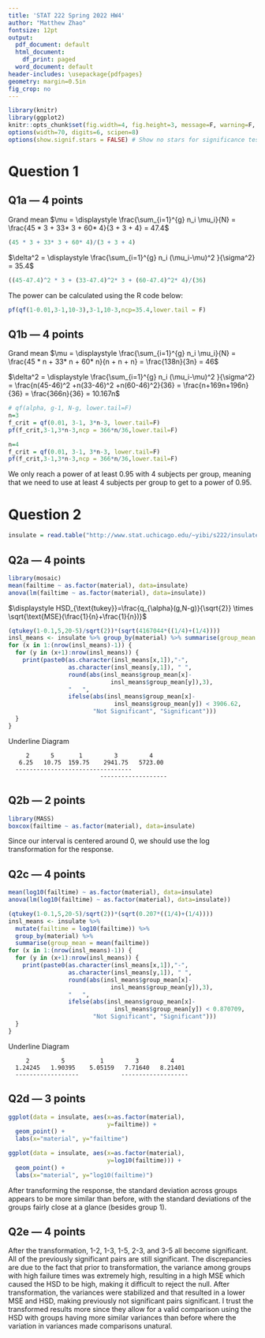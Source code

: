```yaml
---
title: 'STAT 222 Spring 2022 HW4'
author: "Matthew Zhao"
fontsize: 12pt
output:
  pdf_document: default
  html_document:
    df_print: paged
  word_document: default
header-includes: \usepackage{pdfpages}
geometry: margin=0.5in
fig_crop: no
---
```


```r
library(knitr)
library(ggplot2)
knitr::opts_chunk$set(fig.width=4, fig.height=3, message=F, warning=F, collapse=TRUE)
options(width=70, digits=6, scipen=8)
options(show.signif.stars = FALSE) # Show no stars for significance tests
```


# Question 1

## Q1a --- 4 points

Grand mean $\mu = \displaystyle \frac{\sum_{i=1}^{g} n_i \mu_i}{N} = \frac{45 * 3 + 33* 3 + 60* 4}{3 + 3 + 4} = 47.4$

```r
(45 * 3 + 33* 3 + 60* 4)/(3 + 3 + 4)
```


$\delta^2 = \displaystyle \frac{\sum_{i=1}^{g} n_i (\mu_i-\mu)^2 }{\sigma^2} = 35.4$
```r
((45-47.4)^2 * 3 + (33-47.4)^2* 3 + (60-47.4)^2* 4)/(36)
```


The power can be calculated using the R code below:
```r
pf(qf(1-0.01,3-1,10-3),3-1,10-3,ncp=35.4,lower.tail = F)
```


## Q1b --- 4 points

Grand mean $\mu = \displaystyle \frac{\sum_{i=1}^{g} n_i \mu_i}{N} = \frac{45 * n + 33* n + 60* n}{n + n + n} = \frac{138n}{3n} = 46$


$\delta^2 = \displaystyle \frac{\sum_{i=1}^{g} n_i (\mu_i-\mu)^2 }{\sigma^2} = \frac{n(45-46)^2 +n(33-46)^2 +n(60-46)^2}{36} = \frac{n+169n+196n}{36} = \frac{366n}{36} = 10.167n$
```r
# qf(alpha, g-1, N-g, lower.tail=F)
n=3
f_crit = qf(0.01, 3-1, 3*n-3, lower.tail=F)
pf(f_crit,3-1,3*n-3,ncp = 366*n/36,lower.tail=F)
```
```r
n=4
f_crit = qf(0.01, 3-1, 3*n-3, lower.tail=F)
pf(f_crit,3-1,3*n-3,ncp = 366*n/36,lower.tail=F)
```


We only reach a power of at least 0.95 with 4 subjects per group, meaning that we need to use at least 4 subjects per group to get to a power of 0.95.

# Question 2


```r
insulate = read.table("http://www.stat.uchicago.edu/~yibi/s222/insulate.txt", h=T)
```

## Q2a --- 4 points

```r
library(mosaic)
mean(failtime ~ as.factor(material), data=insulate)
anova(lm(failtime ~ as.factor(material), data=insulate))
```


$\displaystyle HSD_{\text{tukey}}=\frac{q_{\alpha}(g,N-g)}{\sqrt{2}} \times \sqrt{\text{MSE}(\frac{1}{n}+\frac{1}{n})}$
```r
(qtukey(1-0.1,5,20-5)/sqrt(2))*(sqrt(4167044*((1/4)+(1/4))))
insl_means <- insulate %>% group_by(material) %>% summarise(group_mean = mean(failtime))
for (x in 1:(nrow(insl_means)-1)) {
  for (y in (x+1):nrow(insl_means)) {
    print(paste0(as.character(insl_means[x,1]),"-",
                 as.character(insl_means[y,1]), " ",
                 round(abs(insl_means$group_mean[x]-
                             insl_means$group_mean[y]),3),
                 "   ",
                 ifelse(abs(insl_means$group_mean[x]-
                              insl_means$group_mean[y]) < 3906.62,
                        "Not Significant", "Significant")))
  }
}
```





Underline Diagram
```
     2      5       1         3         4
   6.25   10.75  159.75    2941.75   5723.00
  ---------------------------------
                          -------------------
```

## Q2b --- 2 points


```r
library(MASS)
boxcox(failtime ~ as.factor(material), data=insulate)

```


Since our interval is centered around 0, we should use the log transformation for the response.

## Q2c --- 4 points

```r
mean(log10(failtime) ~ as.factor(material), data=insulate)
anova(lm(log10(failtime) ~ as.factor(material), data=insulate))
```
```r
(qtukey(1-0.1,5,20-5)/sqrt(2))*(sqrt(0.207*((1/4)+(1/4))))
insl_means <- insulate %>% 
  mutate(failtime = log10(failtime)) %>% 
  group_by(material) %>% 
  summarise(group_mean = mean(failtime))
for (x in 1:(nrow(insl_means)-1)) {
  for (y in (x+1):nrow(insl_means)) {
    print(paste0(as.character(insl_means[x,1]),"-",
                 as.character(insl_means[y,1]), " ",
                 round(abs(insl_means$group_mean[x]-
                             insl_means$group_mean[y]),3),
                 "   ",
                 ifelse(abs(insl_means$group_mean[x]-
                              insl_means$group_mean[y]) < 0.870709,
                        "Not Significant", "Significant")))
  }
}
```


Underline Diagram
```
     2         5          1         3         4
  1.24245   1.90395    5.05159   7.71640   8.21401
  ------------------            -------------------
```

## Q2d --- 3 points
```r
ggplot(data = insulate, aes(x=as.factor(material), 
                            y=failtime)) + 
  geom_point() + 
  labs(x="material", y="failtime")

ggplot(data = insulate, aes(x=as.factor(material), 
                            y=log10(failtime))) + 
  geom_point() + 
  labs(x="material", y="log10(failtime)")

```


After transforming the response, the standard deviation across groups appears to be more similar than before, with the standard deviations of the groups fairly close at a glance (besides group 1). 

## Q2e --- 4 points

After the transformation, 1-2, 1-3, 1-5, 2-3, and 3-5 all become significant. All of the previously significant pairs are still significant. The discrepancies are due to the fact that prior to transformation, the variance among groups with high failure times was extremely high, resulting in a high MSE which caused the HSD to be high, making it difficult to reject the null. After transformation, the variances were stabilized and that resulted in a lower MSE and HSD, making previously not significant pairs significant. I trust the transformed results more since they allow for a valid comparison using the HSD with groups having more similar variances than before where the variation in variances made comparisons unatural. 



